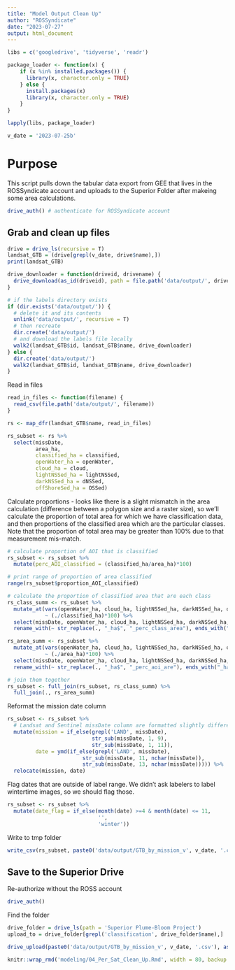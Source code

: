 ```yaml
---
title: "Model Output Clean Up"
author: "ROSSyndicate"
date: "2023-07-27"
output: html_document
---
```


```r
libs = c('googledrive', 'tidyverse', 'readr')

package_loader <- function(x) {
    if (x %in% installed.packages()) {
      library(x, character.only = TRUE)
    } else {
      install.packages(x)
      library(x, character.only = TRUE)
    }
}

lapply(libs, package_loader)

v_date = '2023-07-25b'
```

# Purpose

This script pulls down the tabular data export from GEE that lives in the
ROSSyndicate account and uploads to the Superior Folder after makeing some area
calculations.

```r
drive_auth() # authenticate for ROSSyndicate account
```

## Grab and clean up files

```r
drive = drive_ls(recursive = T)
landsat_GTB = (drive[grepl(v_date, drive$name),])
print(landsat_GTB)
```

```r
drive_downloader = function(driveid, drivename) {
  drive_download(as_id(driveid), path = file.path('data/output/', drivename), overwrite = T)
}
```


```r
# if the labels directory exists
if (dir.exists('data/output/')) {
  # delete it and its contents
  unlink('data/output/', recursive = T)
  # then recreate
  dir.create('data/output/')
  # and download the labels file locally
  walk2(landsat_GTB$id, landsat_GTB$name, drive_downloader)
} else {
  dir.create('data/output/')
  walk2(landsat_GTB$id, landsat_GTB$name, drive_downloader)
}
```

Read in files

```r
read_in_files <- function(filename) {
  read_csv(file.path('data/output/', filename))
}

rs <- map_dfr(landsat_GTB$name, read_in_files)

rs_subset <- rs %>%
  select(missDate,
         area_ha,
         classified_ha = classified,
         openWater_ha = openWater,
         cloud_ha = cloud,
         lightNSSed_ha = lightNSSed,
         darkNSSed_ha = dNSSed,
         offShoreSed_ha = OSSed)
```

Calculate proportions - looks like there is a slight mismatch in the area
calculation (difference between a polygon size and a raster size), so we'll
calculate the proportion of total area for which we have classification data,
and then proportions of the classified area which are the particular classes.
Note that the proportion of total area may be greater than 100% due to that
measurement mis-match.

```r
# calculate proportion of AOI that is classified
rs_subset <- rs_subset %>%
  mutate(perc_AOI_classified = (classified_ha/area_ha)*100)

# print range of proportion of area classified
range(rs_subset$proportion_AOI_classified)

# calculate the proportion of classified area that are each class
rs_class_summ <- rs_subset %>%
  mutate_at(vars(openWater_ha, cloud_ha, lightNSSed_ha, darkNSSed_ha, offShoreSed_ha),
            ~ (./classified_ha)*100) %>%
  select(missDate, openWater_ha, cloud_ha, lightNSSed_ha, darkNSSed_ha, offShoreSed_ha) %>%
  rename_with(~ str_replace(., "_ha$", "_perc_class_area"), ends_with("_ha"))

rs_area_summ <- rs_subset %>%
  mutate_at(vars(openWater_ha, cloud_ha, lightNSSed_ha, darkNSSed_ha, offShoreSed_ha),
            ~ (./area_ha)*100) %>%
  select(missDate, openWater_ha, cloud_ha, lightNSSed_ha, darkNSSed_ha, offShoreSed_ha) %>%
  rename_with(~ str_replace(., "_ha$", "_perc_aoi_are"), ends_with("_ha"))

# join them together
rs_subset <- full_join(rs_subset, rs_class_summ) %>%
  full_join(., rs_area_summ)
```

Reformat the mission date column

```r
rs_subset <- rs_subset %>%
  # Landsat and Sentinel missDate column are formatted slightly differently
  mutate(mission = if_else(grepl('LAND', missDate),
                           str_sub(missDate, 1, 9),
                           str_sub(missDate, 1, 11)),
         date = ymd(if_else(grepl('LAND', missDate),
                        str_sub(missDate, 11, nchar(missDate)),
                        str_sub(missDate, 13, nchar(missDate))))) %>%
  relocate(mission, date)
```

Flag dates that are outside of label range. We didn't ask labelers to label
wintertime images, so we should flag those.

```r
rs_subset <- rs_subset %>%
  mutate(date_flag = if_else(month(date) >=4 & month(date) <= 11,
                             '',
                             'winter'))
```


Write to tmp folder

```r
write_csv(rs_subset, paste0('data/output/GTB_by_mission_v', v_date, '.csv'))
```

## Save to the Superior Drive

Re-authorize without the ROSS account
```r
drive_auth()
```

Find the folder

```r
drive_folder = drive_ls(path = 'Superior Plume-Bloom Project')
upload_to = drive_folder[grepl('classification', drive_folder$name),]

drive_upload(paste0('data/output/GTB_by_mission_v', v_date, '.csv'), as_id(upload_to$id[1]))
```


```r
knitr::wrap_rmd('modeling/04_Per_Sat_Clean_Up.Rmd', width = 80, backup = NULL)
```
